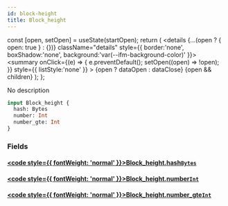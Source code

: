 ```yaml
---
id: block-height
title: Block_height
---
```









  const [open, setOpen] = useState(startOpen);
  return (
    <details {...(open ? { open: true } : {})} className="details" style={{ border:'none', boxShadow:'none', background:'var(--ifm-background-color)' }}>
      <summary
        onClick={(e) => {
          e.preventDefault();
          setOpen((open) => !open);
        }}
        style={{ listStyle:'none' }}
      >
      {open ? dataOpen : dataClose}
      </summary>
      {open && children}
    </details>
  );
};








No description


```graphql
input Block_height {
  hash: Bytes
  number: Int
  number_gte: Int
}
```




### Fields

#### [<code style={{ fontWeight: 'normal' }}>Block_height.<b>hash</b></code>](#)<Bullet />[`Bytes`](/docs/subgraph-generated/types/scalars/bytes)  
> 
> 
> 
> 

#### [<code style={{ fontWeight: 'normal' }}>Block_height.<b>number</b></code>](#)<Bullet />[`Int`](/docs/subgraph-generated/types/scalars/int)  
> 
> 
> 
> 

#### [<code style={{ fontWeight: 'normal' }}>Block_height.<b>number_gte</b></code>](#)<Bullet />[`Int`](/docs/subgraph-generated/types/scalars/int)  
> 
> 
> 
> 





